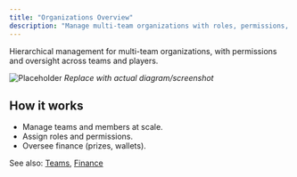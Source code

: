 ```yaml
---
title: "Organizations Overview"
description: "Manage multi-team organizations with roles, permissions, and finance."
---
```


Hierarchical management for multi-team organizations, with permissions and oversight across teams and players.

![Placeholder](/images/screenshots/organizations-overview.png)
*Replace with actual diagram/screenshot*

## How it works
- Manage teams and members at scale.
- Assign roles and permissions.
- Oversee finance (prizes, wallets).


 

See also: [Teams](/teams/overview), [Finance](/finance/wallets)


